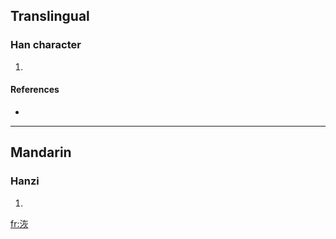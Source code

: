 ==Translingual==

===Han character===
{{Han char|rn=85|rad=水|as=06|sn=9|four=3418<sub>9</sub>|canj=水大火 (EKF)}}

# {{defn|Han|sort=水06}}

====References====
* {{Han ref|kx=0619.170|dkj=17352|dj=1014.110|hdz=31605.020|uh=6D03|ud=27907|bh=CFA4|bd=53156}}

----

==Mandarin==

===Hanzi===
{{cmn-hanzi|pin=[[huī]] ([[hui1]])|wg=hui<sup>1</sup>}}

# {{defn|Mandarin|sort=水06}}

[[fr:洃]]